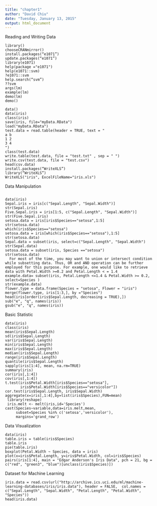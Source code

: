 ```yaml
---
title: "chapter1"
author: "David Chiu"
date: "Tuesday, January 13, 2015"
output: html_document
---
```


Reading and Writing Data
```
library()
chooseCRANmirror()
install.packages(“e1071”)
update.packages(“e1071”)
library(e1071)
help(package ="e1071")
help(e1071::svm)
?e1071::svm
help.search(“svm”)
??svm
args(lm)
example(lm)
demo(lm)
demo()

data()
data(iris)
class(iris)
save(iris, file="myData.RData")
load("myData.RData")
test.data = read.table(header = TRUE, text = "
a b
1 2
3 4
")
class(test.data)
write.table(test.data, file = "test.txt" , sep = " ")
write.csv(test.data, file = "test.csv")
head(csv.data)
install.packages(“WriteXLS”)
library(“WriteXLS”)
WriteXLS("iris", ExcelFileName="iris.xls")
```
Data Manipulation
```

data(iris)
Sepal.iris = iris[c("Sepal.Length", "Sepal.Width")]
str(Sepal.iris)
Five.Sepal.iris = iris[1:5, c("Sepal.Length", "Sepal.Width")]
str(Five.Sepal.iris)
setosa.data = iris[iris$Species=="setosa",1:5]
str(setosa.data)
which(iris$Species=="setosa")
setosa.data = iris[which(iris$Species=="setosa"),1:5]
str(setosa.data)
Sepal.data = subset(iris, select=c("Sepal.Length", "Sepal.Width")
str(Sepal.data)
setosa.data = subset(iris, Species =="setosa")
str(setosa.data)
  For most of the time, you may want to union or intersect condition while subsetting data. Thus, OR and AND operation can be further employed for this purpose. For example, one would like to retrieve data with Petal.Width >=0.2 and Petal.Length < = 1.4
example.data= subset(iris, Petal.Length <=1.4 & Petal.Width >= 0.2, select=Species )
str(example.data)
flower.type = data.frame(Species = "setosa", Flower = "iris")
merge(flower.type, iris[1:3,], by ="Species")
head(iris[order(iris$Sepal.Length, decreasing = TRUE),])
sub("e", "q", names(iris))
gsub("e", "q", names(iris))
```
Basic Statistic
```
data(iris)
class(iris)
mean(iris$Sepal.Length)
sd(iris$Sepal.Length)
var(iris$Sepal.Length)
min(iris$Sepal.Length)
max(iris$Sepal.Length)
median(iris$Sepal.Length)
range(iris$Sepal.Length)
quantile(iris$Sepal.Length)
sapply(iris[1:4], mean, na.rm=TRUE)
summary(iris)
cor(iris[,1:4])
cov(iris[,1:4])
t.test(iris$Petal.Width[iris$Species=="setosa"], 
       iris$Petal.Width[iris$Species=="versicolor"])
cor.test(iris$Sepal.Length, iris$Sepal.Width)
aggregate(x=iris[,1:4],by=list(iris$Species),FUN=mean)
 library(reshape)
 iris.melt <- melt(iris,id='Species')
cast(Species~variable,data=iris.melt,mean,
     subset=Species %in% c('setosa','versicolor'),
     margins='grand_row')

```
Data Visualization 
```
data(iris)
table.iris = table(iris$Species)
table.iris
pie(table.iris)
boxplot(Petal.Width ~ Species, data = iris)
plot(x=iris$Petal.Length, y=iris$Petal.Width, col=iris$Species)
pairs(iris[1:4], main = "Edgar Anderson's Iris Data", pch = 21, bg = c("red", "green3", "blue")[unclass(iris$Species)])
```
Dataset for Machine Learning
```
iris.data = read.csv(url("http://archive.ics.uci.edu/ml/machine-learning-databases/iris/iris.data"), header = FALSE,  col.names = c("Sepal.Length", "Sepal.Width", "Petal.Length", "Petal.Width", "Species"))
head(iris.data)
```
